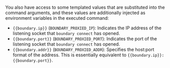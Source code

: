 You also have access to some templated values that are substituted into the
command arguments, and these values are additionally injected as environment
variables in the executed command:

- `{{boundary.ip}}` (`BOUNDARY_PROXIED_IP`): Indicates the IP address of the listening
  socket that `boundary connect` has opened.
- `{{boundary.port}}` (`BOUNDARY_PROXIED_PORT`): Indicates the port of the listening
  socket that `boundary connect` has opened.
- `{{boundary.addr}}` (`BOUNDARY_PROXIED_ADDR`): Specifies the host:port format of the
  address. This is essentially equivalent to `{{boundary.ip}}:{{boundary.port}}`.
